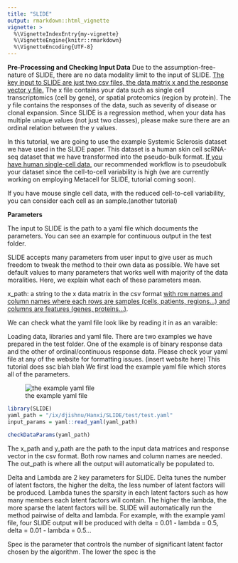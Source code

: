 ```yaml
---
title: "SLIDE"
output: rmarkdown::html_vignette
vignette: >
  %\VignetteIndexEntry{my-vignette}
  %\VignetteEngine{knitr::rmarkdown}
  %\VignetteEncoding{UTF-8}
---
```


**Pre-Processing and Checking Input Data**
Due to the assumption-free-nature of SLIDE, there are no data modality limit to the input of SLIDE. [The key input to SLIDE are just two csv files, the data matrix x and the response vector y file.]{.underline} The x file contains your data such as single cell transcriptomics (cell by gene), or spatial proteomics (region by protein). The y file contains the responses of the data, such as severity of disease or clonal expansion. Since SLIDE is a regression method, when your data has multiple unique values (not just two classes), please make sure there are an ordinal relation between the y values.

In this tutorial, we are going to use the example Systemic Sclerosis dataset we have used in the SLIDE paper. This dataset is a human skin cell scRNA-seq dataset that we have transformed into the pseudo-bulk format. [If you have human single-cell data,]{.underline} our recommended workflow is to pseudobulk your dataset since the cell-to-cell variability is high (we are currently working on employing Metacell for SLIDE, tutorial coming soon).

If you have mouse single cell data, with the reduced cell-to-cell variability, you can consider each cell as an sample.(another tutorial)

**Parameters**

The input to SLIDE is the path to a yaml file which documents the parameters. You can see an example for continuous output in the test folder.

SLIDE accepts many parameters from user input to give user as much freedom to tweak the method to their own data as possible. We have set default values to many parameters that works well with majority of the data moralities. Here, we explain what each of these parameters mean.

x_path: a string to the x data matrix in the csv format [with row names and column names where each rows are samples (cells, patients, regions...) and columns are features (genes, proteins...)]{.underline}.

We can check what the yaml file look like by reading it in as an varaible:

Loading data, libraries and yaml file. There are two examples we have prepared in the test folder. One of the example is of binary response data and the other of ordinal/continuous response data. Please check your yaml file at any of the website for formatting issues. (insert website here) This tutorial does ssc blah blah We first load the example yaml file which stores all of the parameters.



![the example yaml file](test_yaml_example.png)

```r
library(SLIDE)
yaml_path = "/ix/djishnu/Hanxi/SLIDE/test/test.yaml"
input_params = yaml::read_yaml(yaml_path)
```

```r
checkDataParams(yaml_path)
```

The x_path and y_path are the path to the input data matrices and response vector in the csv format. Both row names and column names are needed. The out_path is where all the output will automatically be populated to.

Delta and Lambda are 2 key parameters for SLIDE. Delta tunes the number of latent factors, the higher the delta, the less number of latent factors will be produced. Lambda tunes the sparsity in each latent factors such as how many members each latent factors will contain. The higher the lambda, the more sparse the latent factors will be. SLIDE will automatically run the method pairwise of delta and lambda. For example, with the example yaml file, four SLIDE output will be produced with delta = 0.01 - lambda = 0.5, delta = 0.01 - lambda = 0.5...

Spec is the parameter that controls the number of significant latent factor chosen by the algorithm. The lower the spec is the


```r

```

```r
```

